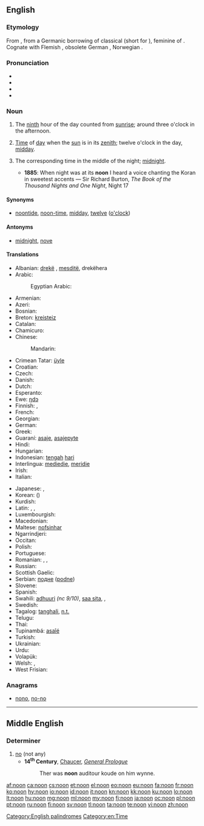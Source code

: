 ==English==
{{wikipedia}}

===Etymology===
From {{etyl|ang}} {{term|non|nōn|lang=ang}}, from a Germanic borrowing of classical {{etyl|la}} {{term|nona|nōna|ninth hour|lang=la}} (short for {{term|nona|nōna|lang=la}} {{term|hora|hōra|lang=la}}), feminine of {{term|nonus|nōnus|ninth|lang=la}}.  Cognate with Flemish {{term|noen|lang=vls}}, obsolete German {{term|Non|lang=de}}, Norwegian {{term|non|lang=no}}.

===Pronunciation===
* {{IPA|/nuːn/}}
* {{audio|en-us-noon.ogg|Audio (US)}}
* {{audio|En-uk-noon.ogg|Audio (UK)}}
* {{rhymes|uːn}}

===Noun===
{{en-noun}}

# {{obsolete}} The [[ninth]] hour of the day counted from [[sunrise]]; around three o'clock in the afternoon.
# [[time|Time]] of [[day]] when the [[sun]] is in its [[zenith]]; twelve o'clock in the day, [[midday]].
# {{obsolete}} The corresponding time in the middle of the night; [[midnight]].
#* '''1885''': When night was at its '''noon''' I heard a voice chanting the Koran in sweetest accents — Sir Richard Burton, ''The Book of the Thousand Nights and One Night'', Night 17

====Synonyms====
* {{sense|twelve o'clock in the day}} [[noontide]], [[noon-time]], [[midday]], [[twelve]] ([[o'clock]])

====Antonyms====
* {{sense|middle of the night}} [[midnight]], {{sense|twelve o'clock at night}} [[nove]]

====Translations====
{{trans-top|midday}}
* Albanian: [[drekë]] {{g|sq}}, [[mesditë]], drekëhera
* Arabic: {{t|ar|ظهر|m|tr=Zuhr|sc=Arab}}
*: Egyptian Arabic: {{tø|arz|ظهر|m|tr=ḍohr|sc=Arab}}
* Armenian: {{t-|hy|կեսօր|tr=kesòr}}
* Azeri: {{t-|az|günorta|xs=Azeri}}
* Bosnian: {{t-|bs|podne|n}}
* Breton: [[kreisteiz]] {{m}}
* Catalan: {{t|ca|migdia|m}}
* Chamicuro: {{tø|ccc|yas̈htijka mo'sojko}}
* Chinese:
*: Mandarin: {{t|zh|正午|tr=zhèngwǔ|sc=Hani}}
* Crimean Tatar: [[üyle]]
* Croatian: {{t-|hr|podne|n|alt=pódne}}
* Czech: {{t+|cs|poledne|n}}
* Danish: {{t+|da|middag|c}}
* Dutch: {{t+|nl|middag|m}}
* Esperanto: {{t-|eo|tagmezo|xs=Esperanto}}
* Ewe: [[ŋdɔ]]
* Finnish: {{t+|fi|keskipäivä}}, {{t|fi|puolipäivä}}
* French: {{t+|fr|midi|m}}
* Georgian: {{t-|ka|შუადღე|tr=šuadḡe|sc=Geor|xs=Georgian}}
* German: {{t+|de|Mittag|m}}
* Greek: {{t+|el|μεσημέρι|n|tr=mesiméri}}
* Guaraní: [[asaje]], [[asajepyte]]
* Hindi: {{t|hi|दोपहर|m|tr=dopahar|sc=Deva}}
* Hungarian: {{t+|hu|dél}}
* Indonesian: [[tengah]] [[hari]]
* Interlingua: [[mediedie]], [[meridie]]
* Irish: {{t-|ga|nóin|f|xs=Irish}}
* Italian: {{t+|it|mezzogiorno|m}}
{{trans-mid}}
* Japanese: {{t|ja|正午|tr=しょうご, shōgo|sc=Jpan}}, {{t|ja|真昼|tr=まひる, mahiru|sc=Jpan}}
* Korean: {{t|ko|정오|tr=jeong-o|sc=Kore}} ({{t|ko|正午|sc=Kore}})
* Kurdish: {{ku-Arab|[[نیوه‌ڕۆ]]}}
* Latin: {{t+|la|meridies|m}}, {{t|la|meridianum tempus|n}}, {{t|la|medium diei|n}}
* Luxembourgish: {{t|lb|Mëtteg|m}}
* Macedonian: {{t|mk|пладне|n|tr=pládne}}
* Maltese: [[nofsinhar]] {{m}}
* Ngarrindjeri: {{tø|nay|gauwel}}
* Occitan: {{t-|oc|miègjorn|m}}
* Polish: {{t+|pl|południe|n}}
* Portuguese: {{t+|pt|meio-dia|m}}
* Romanian: {{t-|ro|amiază|f}}, {{t|ro|miezul zilei|n}}, {{t|ro|mijloc de zi|n}}
* Russian: {{t|ru|полдень|m|tr=pólden’|sc=Cyrl}}
* Scottish Gaelic: {{t-|gd|meadhan-là|m|xs=Scottish Gaelic}}
* Serbian: [[подне]] ([[podne]]) {{n}}
* Slovene: {{t+|sl|poldan|m}}
* Spanish: {{t+|es|mediodía|m}}
* Swahili: [[adhuuri]] ''(nc 9/10)'', [[saa sita]], {{t+|sw|mchana|xs=Swahili}}, {{t+|sw|adhuhuri|xs=Swahili}}
* Swedish: {{t+|sv|middag|c}}
* Tagalog: [[tanghali]], [[n.t.]]
* Telugu: {{t+|te|మధ్యాహ్నము}}
* Thai: {{t|th|เที่ยงวัน}}
* Tupinambá: [[asaîé]]
* Turkish: {{t+|tr|öğle}}
* Ukrainian: {{t|uk|південь|m|tr=pívden'|sc=Cyrl}}
* Urdu: {{t|ur|دوپہر|m|tr=dopahar|sc=ur-Arab}}
* Volapük: {{t|vo|zedel}}
* Welsh: {{t|cy|canol dydd|m}}, {{t|cy|hanner dydd}}
* West Frisian: {{t-|fy|middei|c|xs=West Frisian}}
{{trans-bottom}}

{{trans-see|midnight}}

===Anagrams===
* [[nono#English|nono]], [[no-no#English|no-no]]

[[Category:English palindromes]]
[[Category:en:Time]]

----

==Middle English==

===Determiner===
{{head|enm|determiner}}

# [[no]] (not any)
#* '''14<sup>th</sup> Century''', [[w:Geoffrey Chaucer|Chaucer]], ''[[s:The Canterbury Tales/General Prologue|General Prologue]]''
#*: Ther was '''noon''' auditour koude on him wynne.
#*:: <!--please translate this into Modern English-->
{{attention|enm|more parts of speech?}}

[[af:noon]]
[[ca:noon]]
[[cs:noon]]
[[et:noon]]
[[el:noon]]
[[eo:noon]]
[[eu:noon]]
[[fa:noon]]
[[fr:noon]]
[[ko:noon]]
[[hy:noon]]
[[io:noon]]
[[id:noon]]
[[it:noon]]
[[kn:noon]]
[[kk:noon]]
[[ku:noon]]
[[lo:noon]]
[[lt:noon]]
[[hu:noon]]
[[mg:noon]]
[[ml:noon]]
[[my:noon]]
[[fj:noon]]
[[ja:noon]]
[[oc:noon]]
[[pl:noon]]
[[pt:noon]]
[[ru:noon]]
[[fi:noon]]
[[sv:noon]]
[[tl:noon]]
[[ta:noon]]
[[te:noon]]
[[vi:noon]]
[[zh:noon]]